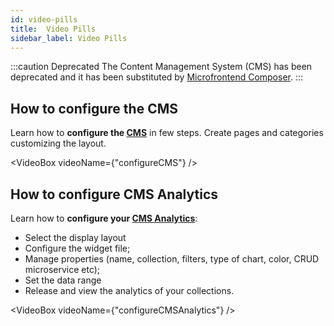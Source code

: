 ```yaml
---
id: video-pills
title:  Video Pills
sidebar_label: Video Pills
---
```



:::caution Deprecated
The Content Management System (CMS) has been deprecated and it has been substituted by [Microfrontend Composer](/products/microfrontend-composer/what-is.md).
:::

## How to configure the CMS

Learn how to **configure the [CMS](/products/microfrontend-composer/previous-tools/overview-business-suite.md)** in few steps. Create pages and categories customizing the layout.

<VideoBox videoName={"configureCMS"} />

## How to configure CMS Analytics

Learn how to **configure your [CMS Analytics](/products/microfrontend-composer/previous-tools/analytics/config_analytics.md)**:

- Select the display layout
- Configure the widget file;
- Manage properties (name, collection, filters, type of chart, color, CRUD microservice etc);
- Set the data range
- Release and view the analytics of your collections.

<VideoBox videoName={"configureCMSAnalytics"} />
